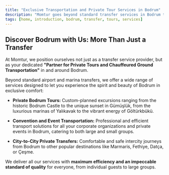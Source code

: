 ```yaml
---
title: "Exclusive Transportation and Private Tour Services in Bodrum"
description: "Momtur goes beyond standard transfer services in Bodrum to offer you exclusive chauffeured transportation and personalized tour experiences."
tags: [home, introduction, bodrum, transfer, tours, services]
---
```


## Discover Bodrum with Us: More Than Just a Transfer

At Momtur, we position ourselves not just as a transfer service provider, but as your dedicated **"Partner for Private Tours and Chauffeured Ground Transportation"** in and around Bodrum.

Beyond standard airport and marina transfers, we offer a wide range of services designed to let you experience the spirit and beauty of Bodrum in exclusive comfort:

- **Private Bodrum Tours:** Custom-planned excursions ranging from the historic Bodrum Castle to the unique sunset in Gümüşlük, from the luxurious marinas of Yalıkavak to the vibrant energy of Göltürkbükü.

- **Convention and Event Transportation:** Professional and efficient transport solutions for all your corporate organizations and private events in Bodrum, catering to both large and small groups.

- **City-to-City Private Transfers:** Comfortable and safe intercity journeys from Bodrum to other popular destinations like Marmaris, Fethiye, Datça, or Çeşme.

We deliver all our services with **maximum efficiency and an impeccable standard of quality** for everyone, from individual guests to large groups.